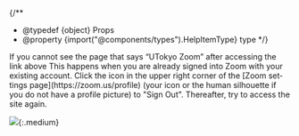 
{/**
  * @typedef {object} Props
  * @property {import("@components/types").HelpItemType} type
  */}

<HelpItem lang="en" type={props.type}>
  <Fragment slot="problem">If you cannot see the page that says “UTokyo Zoom” after accessing the link above</Fragment>
  <Fragment slot="solution">This happens when you are already signed into Zoom with your existing account. Click the icon in the upper right corner of the [Zoom settings page](https://zoom.us/profile) (your icon or the human silhouette if you do not have a profile picture) to "Sign Out". Thereafter, try to access the site again.</Fragment>

  ![](./3.png){:.medium}
</HelpItem>
